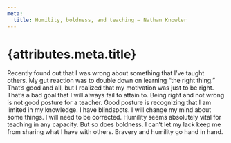 ```yaml
---
meta:
  title: Humility, boldness, and teaching – Nathan Knowler
---
```


# {attributes.meta.title}

Recently found out that I was wrong about something that I’ve taught others. My gut reaction was to double down on learning “the right thing.” That’s good and all, but I realized that my motivation was just to be right. That’s a bad goal that I will always fail to attain to. Being right and not wrong is not good posture for a teacher. Good posture is recognizing that I am limited in my knowledge. I have blindspots. I will change my mind about some things. I will need to be corrected. Humility seems absolutely vital for teaching in any capacity. But so does boldness. I can’t let my lack keep me from sharing what I have with others. Bravery and humility go hand in hand.
